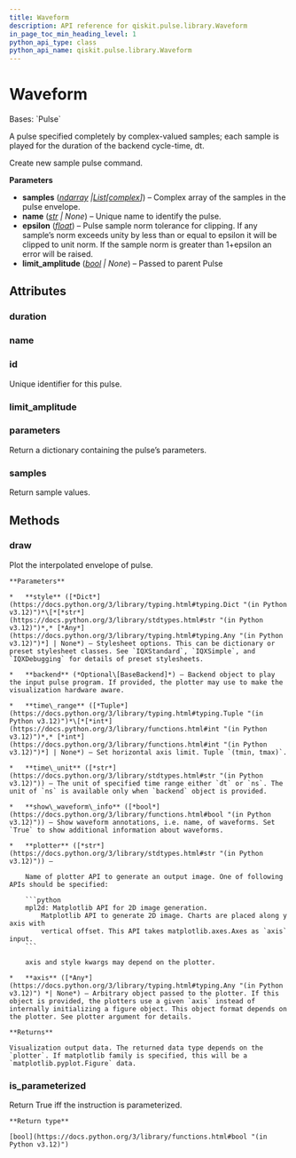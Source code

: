 ```yaml
---
title: Waveform
description: API reference for qiskit.pulse.library.Waveform
in_page_toc_min_heading_level: 1
python_api_type: class
python_api_name: qiskit.pulse.library.Waveform
---
```


# Waveform

<Class id="qiskit.pulse.library.Waveform" github="https://github.com/qiskit/qiskit/tree/stable/0.46/qiskit/pulse/library/waveform.py" signature="qiskit.pulse.library.Waveform(samples, name=None, epsilon=1e-07, limit_amplitude=None)">
  Bases: `Pulse`

  A pulse specified completely by complex-valued samples; each sample is played for the duration of the backend cycle-time, dt.

  Create new sample pulse command.

  **Parameters**

  *   **samples** ([*ndarray*](https://numpy.org/doc/stable/reference/generated/numpy.ndarray.html#numpy.ndarray "(in NumPy v1.26)")  *|*[*List*](https://docs.python.org/3/library/typing.html#typing.List "(in Python v3.12)")*\[*[*complex*](https://docs.python.org/3/library/functions.html#complex "(in Python v3.12)")*]*) – Complex array of the samples in the pulse envelope.
  *   **name** ([*str*](https://docs.python.org/3/library/stdtypes.html#str "(in Python v3.12)") *| None*) – Unique name to identify the pulse.
  *   **epsilon** ([*float*](https://docs.python.org/3/library/functions.html#float "(in Python v3.12)")) – Pulse sample norm tolerance for clipping. If any sample’s norm exceeds unity by less than or equal to epsilon it will be clipped to unit norm. If the sample norm is greater than 1+epsilon an error will be raised.
  *   **limit\_amplitude** ([*bool*](https://docs.python.org/3/library/functions.html#bool "(in Python v3.12)") *| None*) – Passed to parent Pulse

  ## Attributes

  ### duration

  <Attribute id="qiskit.pulse.library.Waveform.duration" name="duration" />

  ### name

  <Attribute id="qiskit.pulse.library.Waveform.name" name="name" />

  ### id

  <Attribute id="qiskit.pulse.library.Waveform.id" name="id">
    Unique identifier for this pulse.
  </Attribute>

  ### limit\_amplitude

  <Attribute id="qiskit.pulse.library.Waveform.limit_amplitude" name="limit_amplitude" attributeValue="= True" />

  ### parameters

  <Attribute id="qiskit.pulse.library.Waveform.parameters" name="parameters">
    Return a dictionary containing the pulse’s parameters.
  </Attribute>

  ### samples

  <Attribute id="qiskit.pulse.library.Waveform.samples" name="samples">
    Return sample values.
  </Attribute>

  ## Methods

  ### draw

  <Function id="qiskit.pulse.library.Waveform.draw" name="draw" signature="draw(style=None, backend=None, time_range=None, time_unit='dt', show_waveform_info=True, plotter='mpl2d', axis=None)">
    Plot the interpolated envelope of pulse.

    **Parameters**

    *   **style** ([*Dict*](https://docs.python.org/3/library/typing.html#typing.Dict "(in Python v3.12)")*\[*[*str*](https://docs.python.org/3/library/stdtypes.html#str "(in Python v3.12)")*,* [*Any*](https://docs.python.org/3/library/typing.html#typing.Any "(in Python v3.12)")*] | None*) – Stylesheet options. This can be dictionary or preset stylesheet classes. See `IQXStandard`, `IQXSimple`, and `IQXDebugging` for details of preset stylesheets.

    *   **backend** (*Optional\[BaseBackend]*) – Backend object to play the input pulse program. If provided, the plotter may use to make the visualization hardware aware.

    *   **time\_range** ([*Tuple*](https://docs.python.org/3/library/typing.html#typing.Tuple "(in Python v3.12)")*\[*[*int*](https://docs.python.org/3/library/functions.html#int "(in Python v3.12)")*,* [*int*](https://docs.python.org/3/library/functions.html#int "(in Python v3.12)")*] | None*) – Set horizontal axis limit. Tuple `(tmin, tmax)`.

    *   **time\_unit** ([*str*](https://docs.python.org/3/library/stdtypes.html#str "(in Python v3.12)")) – The unit of specified time range either `dt` or `ns`. The unit of `ns` is available only when `backend` object is provided.

    *   **show\_waveform\_info** ([*bool*](https://docs.python.org/3/library/functions.html#bool "(in Python v3.12)")) – Show waveform annotations, i.e. name, of waveforms. Set `True` to show additional information about waveforms.

    *   **plotter** ([*str*](https://docs.python.org/3/library/stdtypes.html#str "(in Python v3.12)")) –

        Name of plotter API to generate an output image. One of following APIs should be specified:

        ```python
        mpl2d: Matplotlib API for 2D image generation.
            Matplotlib API to generate 2D image. Charts are placed along y axis with
            vertical offset. This API takes matplotlib.axes.Axes as `axis` input.
        ```

        axis and style kwargs may depend on the plotter.

    *   **axis** ([*Any*](https://docs.python.org/3/library/typing.html#typing.Any "(in Python v3.12)") *| None*) – Arbitrary object passed to the plotter. If this object is provided, the plotters use a given `axis` instead of internally initializing a figure object. This object format depends on the plotter. See plotter argument for details.

    **Returns**

    Visualization output data. The returned data type depends on the `plotter`. If matplotlib family is specified, this will be a `matplotlib.pyplot.Figure` data.
  </Function>

  ### is\_parameterized

  <Function id="qiskit.pulse.library.Waveform.is_parameterized" name="is_parameterized" signature="is_parameterized()">
    Return True iff the instruction is parameterized.

    **Return type**

    [bool](https://docs.python.org/3/library/functions.html#bool "(in Python v3.12)")
  </Function>
</Class>

